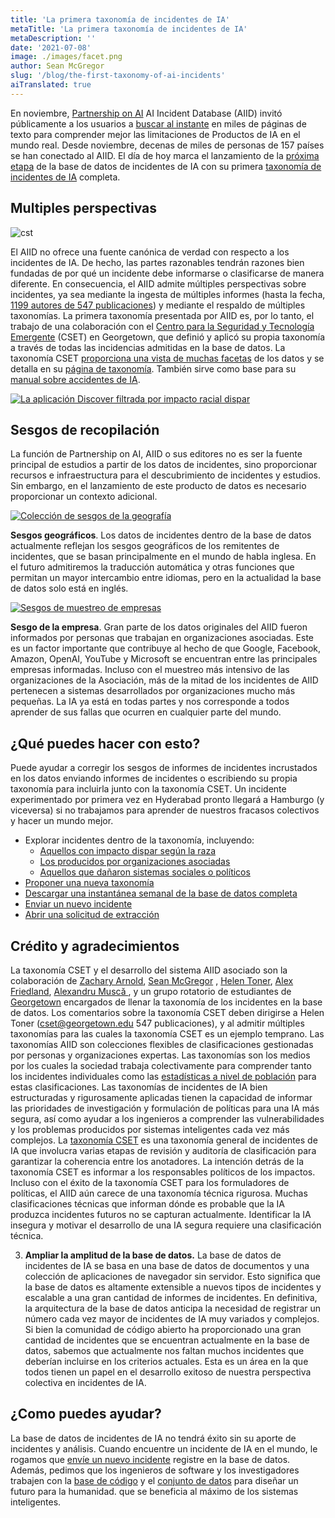 ```yaml
---
title: 'La primera taxonomía de incidentes de IA'
metaTitle: 'La primera taxonomía de incidentes de IA'
metaDescription: ''
date: '2021-07-08'
image: ./images/facet.png
author: Sean McGregor
slug: '/blog/the-first-taxonomy-of-ai-incidents'
aiTranslated: true
---
```


En noviembre, [Partnership on AI](http://partnershiponai.org/) AI Incident Database (AIID) invitó públicamente a los usuarios a [buscar al instante](/apps/discover) en miles de páginas de texto para comprender mejor las limitaciones de Productos de IA en el mundo real. Desde noviembre, decenas de miles de personas de 157 países se han conectado al AIID. El día de hoy marca el lanzamiento de la [próxima etapa](/research/2-roadmap) de la base de datos de incidentes de IA con su primera [taxonomía de incidentes de IA](/research/4-taxonomias) completa.

## Multiples perspectivas

![cst](./images/cset.png)

El AIID no ofrece una fuente canónica de verdad con respecto a los incidentes de IA. De hecho, las partes razonables tendrán razones bien fundadas de por qué un incidente debe informarse o clasificarse de manera diferente. En consecuencia, el AIID admite múltiples perspectivas sobre incidentes, ya sea mediante la ingesta de múltiples informes (hasta la fecha, [1199 autores de 547 publicaciones](/summaries/leaderboard)) y mediante el respaldo de múltiples taxonomías. La primera taxonomía presentada por AIID es, por lo tanto, el trabajo de una colaboración con el [Centro para la Seguridad y Tecnología Emergente](https://cset.georgetown.edu/) (CSET) en Georgetown, que definió y aplicó su propia taxonomía a través de todas las incidencias admitidas en la base de datos. La taxonomía CSET [proporciona una vista de muchas facetas](/taxonomy/cset) de los datos y se detalla en su [página de taxonomía](/taxonomy/cset). También sirve como base para su [manual sobre accidentes de IA](https://cset.georgetown.edu/publication/ai-accidents-an-emerging-threat/).

[![La aplicación Discover filtrada por impacto racial dispar](../images/facet.png)](/apps/discover?classifications=CSET%3AHarm%20Distribution%20Basis%3ARace)

## Sesgos de recopilación

La función de Partnership on AI, AIID o sus editores no es ser la fuente principal de estudios a partir de los datos de incidentes, sino proporcionar recursos e infraestructura para el descubrimiento de incidentes y estudios. Sin embargo, en el lanzamiento de este producto de datos es necesario proporcionar un contexto adicional.

[![Colección de sesgos de la geografía](.././images/pie_geography.png)](/taxonomy/cset)

**Sesgos geográficos**. Los datos de incidentes dentro de la base de datos actualmente reflejan los sesgos geográficos de los remitentes de incidentes, que se basan principalmente en el mundo de habla inglesa. En el futuro admitiremos la traducción automática y otras funciones que permitan un mayor intercambio entre idiomas, pero en la actualidad la base de datos solo está en inglés.

[![Sesgos de muestreo de empresas](.././images/pie_companies.png)](/taxonomy/cset)

**Sesgo de la empresa**. Gran parte de los datos originales del AIID fueron informados por personas que trabajan en organizaciones asociadas. Este es un factor importante que contribuye al hecho de que Google, Facebook, Amazon, OpenAI, YouTube y Microsoft se encuentran entre las principales empresas informadas. Incluso con el muestreo más intensivo de las organizaciones de la Asociación, más de la mitad de los incidentes de AIID pertenecen a sistemas desarrollados por organizaciones mucho más pequeñas. La IA ya está en todas partes y nos corresponde a todos aprender de sus fallas que ocurren en cualquier parte del mundo.

## ¿Qué puedes hacer con esto?

Puede ayudar a corregir los sesgos de informes de incidentes incrustados en los datos enviando informes de incidentes o escribiendo su propia taxonomía para incluirla junto con la taxonomía CSET. Un incidente experimentado por primera vez en Hyderabad pronto llegará a Hamburgo (y viceversa) si no trabajamos para aprender de nuestros fracasos colectivos y hacer un mundo mejor.

- Explorar incidentes dentro de la taxonomía, incluyendo:
    - [Aquellos con impacto dispar según la raza](/apps/discover?classifications=CSET%3AHarm%20Distribution%20Basis%3ARace)
    - [Los producidos por organizaciones asociadas](/apps/discover?classifications=CSET%3ASystem%20Developer%3AAmazon%7C%7CCSET%3ASystem%20Developer%3AGoogle%7C%7CCSET%3ASystem%20Developer%3AMicrosoft%7C%7CCSET%3ASystem%20Developer%3AOpenAI%7C%7CCSET%3ASystem%20Developer%3AFacebook%7C%7CCSET%3ASystem%20Developer%3AYouTube)
    - [Aquellos que dañaron sistemas sociales o políticos](/apps/discover?classifications=CSET%3AHarm%20Type%3AHarm%20to%20social%20or%20politic%20systems)
- [Proponer una nueva taxonomía](/contact)
- [Descargar una instantánea semanal de la base de datos completa](/research/snapshots)
- [Enviar un nuevo incidente](/apps/submit)
- [Abrir una solicitud de extracción](https://github.com/PartnershipOnAI/aiid)

## Crédito y agradecimientos

La taxonomía CSET y el desarrollo del sistema AIID asociado son la colaboración de [Zachary Arnold](https://cset.georgetown.edu/staff/zachary-arnold/), [Sean McGregor](https://seanbmcgregor.com/) , [Helen Toner](https://cset.georgetown.edu/staff/helen-toner/), [Alex Friedland](https://cset.georgetown.edu/staff/alex-friedland/), [Alexandru Muscă ](https://github.com/alexmcode), y un grupo rotatorio de estudiantes de [Georgetown](https://www.georgetown.edu/) encargados de llenar la taxonomía de los incidentes en la base de datos. Los comentarios sobre la taxonomía CSET deben dirigirse a Helen Toner (cset@georgetown.edu 547 publicaciones), y al admitir múltiples taxonomías para las cuales la taxonomía CSET es un ejemplo temprano. Las taxonomías AIID son colecciones flexibles de clasificaciones gestionadas por personas y organizaciones expertas. Las taxonomías son los medios por los cuales la sociedad trabaja colectivamente para comprender tanto los incidentes individuales como las [estadísticas a nivel de población](https://incidentdatabase.ai/taxonomy/cset) para estas clasificaciones. Las taxonomías de incidentes de IA bien estructuradas y rigurosamente aplicadas tienen la capacidad de informar las prioridades de investigación y formulación de políticas para una IA más segura, así como ayudar a los ingenieros a comprender las vulnerabilidades y los problemas producidos por sistemas inteligentes cada vez más complejos.
La [taxonomía CSET](https://incidentdatabase.ai/taxonomy/cset) es una taxonomía general de incidentes de IA que involucra varias etapas de revisión y auditoría de clasificación para garantizar la coherencia entre los anotadores. La intención detrás de la taxonomía CSET es informar a los responsables políticos de los impactos. Incluso con el éxito de la taxonomía CSET para los formuladores de políticas, el AIID aún carece de una taxonomía técnica rigurosa. Muchas clasificaciones técnicas que informan dónde es probable que la IA produzca incidentes futuros no se capturan actualmente. Identificar la IA insegura y motivar el desarrollo de una IA segura requiere una clasificación técnica.

3. **Ampliar la amplitud de la base de datos.** La base de datos de incidentes de IA se basa en una base de datos de documentos y una colección de aplicaciones de navegador sin servidor. Esto significa que la base de datos es altamente extensible a nuevos tipos de incidentes y escalable a una gran cantidad de informes de incidentes. En definitiva, la arquitectura de la base de datos anticipa la necesidad de registrar un número cada vez mayor de incidentes de IA muy variados y complejos. Si bien la comunidad de código abierto ha proporcionado una gran cantidad de incidentes que se encuentran actualmente en la base de datos, sabemos que actualmente nos faltan muchos incidentes que deberían incluirse en los criterios actuales. Esta es un área en la que todos tienen un papel en el desarrollo exitoso de nuestra perspectiva colectiva en incidentes de IA.

## ¿Como puedes ayudar?

La base de datos de incidentes de IA no tendrá éxito sin su aporte de incidentes y análisis. Cuando encuentre un incidente de IA en el mundo, le rogamos que [envíe un nuevo incidente](https://incidentdatabase.ai/apps/quickadd) registre en la base de datos. Además, pedimos que los ingenieros de software y los investigadores trabajen con la [base de código](https://github.com/PartnershipOnAI/aiid) y el [conjunto de datos](https://incidentdatabase.ai/research/snapshots) para diseñar un futuro para la humanidad. que se beneficia al máximo de los sistemas inteligentes.